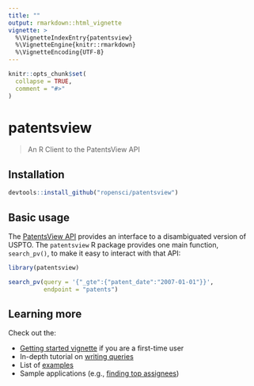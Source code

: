 ```yaml
---
title: ""
output: rmarkdown::html_vignette
vignette: >
  %\VignetteIndexEntry{patentsview}
  %\VignetteEngine{knitr::rmarkdown}
  %\VignetteEncoding{UTF-8}
---
```


```r
knitr::opts_chunk$set(
  collapse = TRUE,
  comment = "#>"
)
```

# patentsview

> An R Client to the PatentsView API

## Installation

```r
devtools::install_github("ropensci/patentsview")
```

## Basic usage

The [PatentsView API](http://www.patentsview.org/api/doc.html) provides an interface to a disambiguated version of USPTO. The `patentsview` R package provides one main function, `search_pv()`, to make it easy to interact with that API:

```r
library(patentsview)

search_pv(query = '{"_gte":{"patent_date":"2007-01-01"}}',
          endpoint = "patents")
```

## Learning more

Check out the:

* [Getting started vignette](articles/getting-started.html) if you are a first-time user
* In-depth tutorial on [writing queries](articles/writing-queries.html)
* List of [examples](articles/examples.html)
* Sample applications (e.g., [finding top assignees](articles/assignees.html))